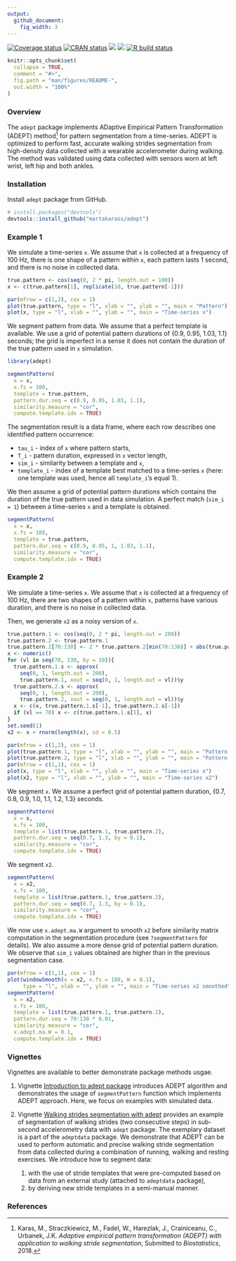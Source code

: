 ```yaml
---
output:
  github_document:
    fig_width: 3
---
```


[![Coverage status](https://codecov.io/gh/martakarass/adept/branch/master/graph/badge.svg)](https://codecov.io/github/martakarass/adept?branch=master)
[![CRAN status](https://www.r-pkg.org/badges/version/adept)](https://CRAN.R-project.org/package=adept)
[![](https://cranlogs.r-pkg.org/badges/grand-total/adept)](https://cran.r-project.org/package=adept)
[![](https://cranlogs.r-pkg.org/badges/last-month/adept)](https://cran.r-project.org/package=adept)
[![R build status](https://github.com/martakarass/adept/workflows/R-CMD-check/badge.svg)](https://github.com/martakarass/adept/actions)
  
```r
knitr::opts_chunk$set(
  collapse = TRUE,
  comment = "#>",
  fig.path = "man/figures/README-",
  out.width = "100%"
)
```

### Overview

The `adept` package implements ADaptive Empirical Pattern Transformation (ADEPT) method^[Karas, M., Straczkiewicz, M., Fadel, W., Harezlak, J., Crainiceanu, C., Urbanek, J.K. *Adaptive empirical pattern transformation (ADEPT) with application to walking stride segmentation*, Submitted to *Biostatistics*, 2018.] for pattern segmentation from a time-series. ADEPT is optimized to perform fast, accurate walking strides segmentation from high-density data collected with a wearable accelerometer during walking. The method was validated using data collected with sensors worn at left wrist, left hip and both ankles. 

### Installation

Install `adept` package from GitHub. 

```r
# install.packages("devtools")
devtools::install_github("martakarass/adept")
```

### Example 1

We simulate a time-series `x`. We assume that `x` is collected at a frequency of 100 Hz, there is one shape of a pattern within `x`, each pattern lasts 1 second, and there is no noise in collected data. 

```r
true.pattern <- cos(seq(0, 2 * pi, length.out = 100))
x <- c(true.pattern[1], replicate(10, true.pattern[-1]))

par(mfrow = c(1,2), cex = 1)
plot(true.pattern, type = "l", xlab = "", ylab = "", main = "Pattern")
plot(x, type = "l", xlab = "", ylab = "", main = "Time-series x")
```

We segment pattern from data. We assume that a perfect template is available. We use a grid of potential pattern durations of {0.9, 0.95, 1.03, 1.1} seconds; the grid is imperfect in a sense it does not contain the duration of the true pattern used in `x` simulation. 

```r
library(adept)

segmentPattern(
  x = x,
  x.fs = 100,
  template = true.pattern,
  pattern.dur.seq = c(0.9, 0.95, 1.03, 1.1),
  similarity.measure = "cor",
  compute.template.idx = TRUE)
```

The segmentation result is a data frame, where each row describes one identified pattern occurrence:

* `tau_i` - index of `x` where pattern starts,
* `T_i` - pattern duration, expressed in `x` vector length,
* `sim_i` - similarity between a template and `x`,
* `template_i` - index of a template best matched to a time-series `x` (here: one template was used, hence all `template_i`'s equal 1).

We then assume a grid of potential pattern durations which contains the duration of the true pattern used in data simulation. A perfect match (`sim_i = 1`) between a time-series `x` and a template is obtained. 

```r
segmentPattern(
  x = x,
  x.fs = 100,
  template = true.pattern,
  pattern.dur.seq = c(0.9, 0.95, 1, 1.03, 1.1),
  similarity.measure = "cor",
  compute.template.idx = TRUE)
```

### Example 2

We simulate a time-series `x`. We assume that `x` is collected at a frequency of 100 Hz, there are two shapes of a pattern within `x`, patterns have various duration, and there is no noise in collected data. 

Then, we generate `x2` as a noisy version of `x`. 

```r
true.pattern.1 <- cos(seq(0, 2 * pi, length.out = 200))
true.pattern.2 <- true.pattern.1
true.pattern.2[70:130] <- 2 * true.pattern.2[min(70:130)] + abs(true.pattern.2[70:130])
x <- numeric()
for (vl in seq(70, 130, by = 10)){
  true.pattern.1.s <- approx(
    seq(0, 1, length.out = 200), 
    true.pattern.1, xout = seq(0, 1, length.out = vl))$y
  true.pattern.2.s <- approx(
    seq(0, 1, length.out = 200), 
    true.pattern.2, xout = seq(0, 1, length.out = vl))$y
  x <- c(x, true.pattern.1.s[-1], true.pattern.2.s[-1])
  if (vl == 70) x <- c(true.pattern.1.s[1], x)
}
set.seed(1)
x2 <- x + rnorm(length(x), sd = 0.5)

par(mfrow = c(1,2), cex = 1)
plot(true.pattern.1, type = "l", xlab = "", ylab = "", main = "Pattern 1")
plot(true.pattern.2, type = "l", xlab = "", ylab = "", main = "Pattern 2")
par(mfrow = c(1,1), cex = 1)
plot(x, type = "l", xlab = "", ylab = "", main = "Time-series x")
plot(x2, type = "l", xlab = "", ylab = "", main = "Time-series x2")
```

We segment `x`. We assume a perfect grid of potential pattern duration, {0.7, 0.8, 0.9, 1.0, 1.1, 1.2, 1.3} seconds. 
```r
segmentPattern(
  x = x,
  x.fs = 100,
  template = list(true.pattern.1, true.pattern.2),
  pattern.dur.seq = seq(0.7, 1.3, by = 0.1),
  similarity.measure = "cor",
  compute.template.idx = TRUE)
```

We segment `x2`.  

```r
segmentPattern(
  x = x2,
  x.fs = 100,
  template = list(true.pattern.1, true.pattern.2),
  pattern.dur.seq = seq(0.7, 1.3, by = 0.1),
  similarity.measure = "cor",
  compute.template.idx = TRUE)
```

We now use `x.adept.ma.W` argument to smooth `x2` before similarity matrix computation in the segmentation procedure (see `?segmentPattern` for details). We also assume a more dense grid of potential pattern duration. We observe that `sim_i` values obtained are higher than in the previous segmentation case. 

```r
par(mfrow = c(1,1), cex = 1)
plot(windowSmooth(x = x2, x.fs = 100, W = 0.1), 
     type = "l", xlab = "", ylab = "", main = "Time-series x2 smoothed")
segmentPattern(
  x = x2,
  x.fs = 100,
  template = list(true.pattern.1, true.pattern.2),
  pattern.dur.seq = 70:130 * 0.01,
  similarity.measure = "cor",
  x.adept.ma.W = 0.1,
  compute.template.idx = TRUE)
```


### Vignettes 

Vignettes are available to better demonstrate package methods usgae. 

1. Vignette [Introduction to adept package](https://martakarass.github.io/adept/articles/adept-intro.html) introduces ADEPT algorithm and demonstrates the usage of `segmentPattern` function which implements ADEPT approach. Here, we focus on examples with simulated data.

2. Vignette [Walking strides segmentation with adept](https://martakarass.github.io/adept/articles/adept-strides-segmentation.html) provides an example of segmentation of walking strides (two consecutive steps) in sub-second accelerometry data with `adept` package. The exemplary dataset is a part of the `adeptdata` package. We demonstrate that ADEPT can be used to perform automatic and precise walking stride segmentation from data collected during a combination of running, walking and resting exercises. We introduce how to segment data: 

    1. with the use of stride templates that were pre-computed based on data from an external study (attached to `adeptdata` package), 
    2. by deriving new stride templates in a semi-manual manner. 
    
### References
